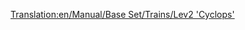 [[Translation:en/Manual/Base Set/Trains/Lev2 'Cyclops']]
{{fr/Manual/Base Set/Trains/Train|Nom='Cyclops' niveau 2
|Image=[[File:en/Manual/Base Set/Trains/Lev2cyclops.png]]
|Coût=86 718£ (173 436$)
|Vitesse=450 km/h (281 mph)
|Poids=120 t
|Puissance=12000 cv (8948 kW)
|Entretien=3 557£ (7 114$)
|Conception=2028
|Vie=20
|Capacité=N/A
|Description=
|Réalité=Pas d'équivalent dans la réalité pour ce train. Peut-être dans quelques années, quand le MagLev sera une vraie technologie, trouverez-vous une locomotive MagLev de seconde génération ici.
}}